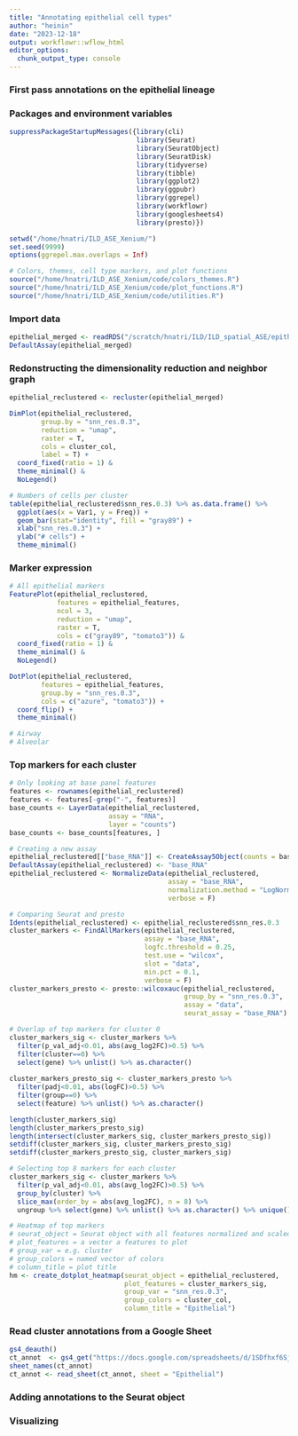 ```yaml
---
title: "Annotating epithelial cell types"
author: "heinin"
date: "2023-12-18"
output: workflowr::wflow_html
editor_options:
  chunk_output_type: console
---
```


### First pass annotations on the epithelial lineage

### Packages and environment variables

```r

suppressPackageStartupMessages({library(cli)
                                library(Seurat)
                                library(SeuratObject)
                                library(SeuratDisk)
                                library(tidyverse)
                                library(tibble)
                                library(ggplot2)
                                library(ggpubr)
                                library(ggrepel)
                                library(workflowr)
                                library(googlesheets4)
                                library(presto)})

setwd("/home/hnatri/ILD_ASE_Xenium/")
set.seed(9999)
options(ggrepel.max.overlaps = Inf)

# Colors, themes, cell type markers, and plot functions
source("/home/hnatri/ILD_ASE_Xenium/code/colors_themes.R")
source("/home/hnatri/ILD_ASE_Xenium/code/plot_functions.R")
source("/home/hnatri/ILD_ASE_Xenium/code/utilities.R")

```

### Import data

```r

epithelial_merged <- readRDS("/scratch/hnatri/ILD/ILD_spatial_ASE/epithelial_merged.rds")
DefaultAssay(epithelial_merged)

```

### Redonstructing the dimensionality reduction and neighbor graph

```r

epithelial_reclustered <- recluster(epithelial_merged)

DimPlot(epithelial_reclustered,
        group.by = "snn_res.0.3",
        reduction = "umap",
        raster = T,
        cols = cluster_col,
        label = T) +
  coord_fixed(ratio = 1) &
  theme_minimal() &
  NoLegend()

# Numbers of cells per cluster
table(epithelial_reclustered$snn_res.0.3) %>% as.data.frame() %>%
  ggplot(aes(x = Var1, y = Freq)) +
  geom_bar(stat="identity", fill = "gray89") +
  xlab("snn_res.0.3") +
  ylab("# cells") +
  theme_minimal()

```

### Marker expression

```r

# All epithelial markers
FeaturePlot(epithelial_reclustered,
            features = epithelial_features,
            ncol = 3,
            reduction = "umap",
            raster = T,
            cols = c("gray89", "tomato3")) &
  coord_fixed(ratio = 1) &
  theme_minimal() &
  NoLegend()

DotPlot(epithelial_reclustered,
        features = epithelial_features,
        group.by = "snn_res.0.3",
        cols = c("azure", "tomato3")) +
  coord_flip() +
  theme_minimal()

# Airway
# Alveolar

```

### Top markers for each cluster

```r
# Only looking at base panel features
features <- rownames(epithelial_reclustered)
features <- features[-grep("-", features)]
base_counts <- LayerData(epithelial_reclustered,
                         assay = "RNA",
                         layer = "counts")
base_counts <- base_counts[features, ]

# Creating a new assay
epithelial_reclustered[["base_RNA"]] <- CreateAssay5Object(counts = base_counts)
DefaultAssay(epithelial_reclustered) <- "base_RNA"
epithelial_reclustered <- NormalizeData(epithelial_reclustered,
                                        assay = "base_RNA",
                                        normalization.method = "LogNormalize",
                                        verbose = F)

# Comparing Seurat and presto
Idents(epithelial_reclustered) <- epithelial_reclustered$snn_res.0.3
cluster_markers <- FindAllMarkers(epithelial_reclustered,
                                  assay = "base_RNA",
                                  logfc.threshold = 0.25,
                                  test.use = "wilcox",
                                  slot = "data",
                                  min.pct = 0.1,
                                  verbose = F)
cluster_markers_presto <- presto::wilcoxauc(epithelial_reclustered,
                                            group_by = "snn_res.0.3",
                                            assay = "data",
                                            seurat_assay = "base_RNA")

# Overlap of top markers for cluster 0
cluster_markers_sig <- cluster_markers %>%
  filter(p_val_adj<0.01, abs(avg_log2FC)>0.5) %>%
  filter(cluster==0) %>%
  select(gene) %>% unlist() %>% as.character()
  
cluster_markers_presto_sig <- cluster_markers_presto %>%
  filter(padj<0.01, abs(logFC)>0.5) %>%
  filter(group==0) %>%
  select(feature) %>% unlist() %>% as.character()

length(cluster_markers_sig)
length(cluster_markers_presto_sig)
length(intersect(cluster_markers_sig, cluster_markers_presto_sig))
setdiff(cluster_markers_sig, cluster_markers_presto_sig)
setdiff(cluster_markers_presto_sig, cluster_markers_sig)

# Selecting top 8 markers for each cluster
cluster_markers_sig <- cluster_markers %>%
  filter(p_val_adj<0.01, abs(avg_log2FC)>0.5) %>%
  group_by(cluster) %>%
  slice_max(order_by = abs(avg_log2FC), n = 8) %>%
  ungroup %>% select(gene) %>% unlist() %>% as.character() %>% unique()

# Heatmap of top markers
# seurat_object = Seurat object with all features normalized and scaled
# plot_features = a vector a features to plot
# group_var = e.g. cluster
# group_colors = named vector of colors
# column_title = plot title
hm <- create_dotplot_heatmap(seurat_object = epithelial_reclustered,
                             plot_features = cluster_markers_sig,
                             group_var = "snn_res.0.3",
                             group_colors = cluster_col,
                             column_title = "Epithelial")

```

### Read cluster annotations from a Google Sheet

```r

gs4_deauth()
ct_annot  <- gs4_get("https://docs.google.com/spreadsheets/d/1SDfhxf6SjllxXEtNPf32ZKTEqHC9QJW3BpRYZFhpqFE/edit?usp=sharing")
sheet_names(ct_annot)
ct_annot <- read_sheet(ct_annot, sheet = "Epithelial")

```

### Adding annotations to the Seurat object


### Visualizing

